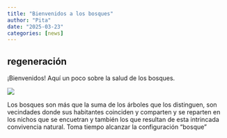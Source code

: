 ```yaml
---
title: "Bienvenidos a los bosques"
author: "Pita"
date: "2025-03-23"
categories: [news]
---
```


## regeneración

¡Bienvenidos! Aquí un poco sobre la salud de los bosques.

![](../1-regeneracion/BoskIcon.jpg)

Los bosques son más que la suma de los árboles que los distinguen,  son vecindades donde sus habitantes coinciden y comparten y se reparten en los nichos que se encuetran y también los que resultan de esta intrincada convivencia natural. Toma tiempo alcanzar la configuración "bosque"
